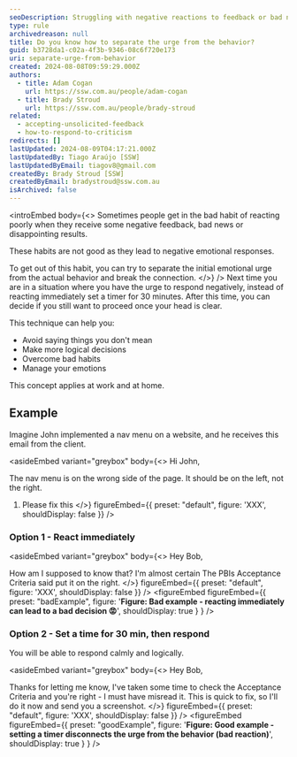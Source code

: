```yaml
---
seoDescription: Struggling with negative reactions to feedback or bad news? Learn to manage your emotional responses by separating initial urges from behavior.
type: rule
archivedreason: null
title: Do you know how to separate the urge from the behavior?
guid: b3728da1-c02a-4f3b-9346-08c6f720e173
uri: separate-urge-from-behavior
created: 2024-08-08T09:59:29.000Z
authors:
  - title: Adam Cogan
    url: https://ssw.com.au/people/adam-cogan
  - title: Brady Stroud
    url: https://ssw.com.au/people/brady-stroud
related:
  - accepting-unsolicited-feedback
  - how-to-respond-to-criticism
redirects: []
lastUpdated: 2024-08-09T04:17:21.000Z
lastUpdatedBy: Tiago Araújo [SSW]
lastUpdatedByEmail: tiagov8@gmail.com
createdBy: Brady Stroud [SSW]
createdByEmail: bradystroud@ssw.com.au
isArchived: false
---
```


<introEmbed
  body={<>
Sometimes people get in the bad habit of reacting poorly when they receive some negative feedback, bad news or disappointing results.

These habits are not good as they lead to negative emotional responses.

To get out of this habit, you can try to separate the initial emotional urge from the actual behavior and break the connection.
  </>}
/>
Next time you are in a situation where you have the urge to respond negatively, instead of reacting immediately set a timer for 30 minutes.
After this time, you can decide if you still want to proceed once your head is clear.

This technique can help you:

* Avoid saying things you don't mean
* Make more logical decisions
* Overcome bad habits
* Manage your emotions

This concept applies at work and at home.

<youtubeEmbed url="https://youtu.be/YcD40hmI4wA" description="Video: A useful tool for quitting bad habits and poor emotional reactions (3 min)" />

## Example

Imagine John implemented a nav menu on a website, and he receives this email from the client.

<asideEmbed
  variant="greybox"
  body={<>
    Hi John,

The nav menu is on the wrong side of the page. It should be on the left, not the right.

1. Please fix this
  </>}
  figureEmbed={{
    preset: "default",
    figure: 'XXX',
    shouldDisplay: false
  }}
/>

### Option 1 - React immediately

<asideEmbed
  variant="greybox"
  body={<>
    Hey Bob,

How am I supposed to know that? I'm almost certain The PBIs Acceptance Criteria said put it on the right.
  </>}
  figureEmbed={{
    preset: "default",
    figure: 'XXX',
    shouldDisplay: false
  }}
/>
<figureEmbed figureEmbed={{
  preset: "badExample",
  figure: '**Figure: Bad example - reacting immediately can lead to a bad decision 😡**',
  shouldDisplay: true
} } />


### Option 2 - Set a time for 30 min, then respond

You will be able to respond calmly and logically.

<asideEmbed
  variant="greybox"
  body={<>
    Hey Bob,

Thanks for letting me know, I've taken some time to check the Acceptance Criteria and you're right - I must have misread it.
This is quick to fix, so I'll do it now and send you a screenshot.
  </>}
  figureEmbed={{
    preset: "default",
    figure: 'XXX',
    shouldDisplay: false
  }}
/>
<figureEmbed figureEmbed={{
  preset: "goodExample",
  figure: '**Figure: Good example - setting a timer disconnects the urge from the behavior (bad reaction)**',
  shouldDisplay: true
} } />
